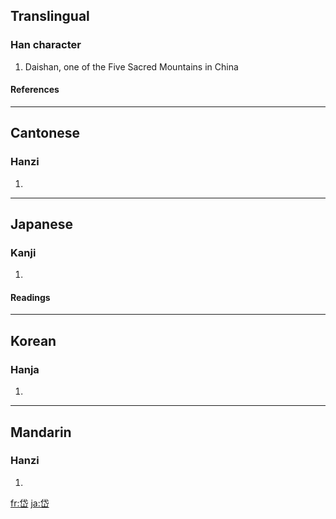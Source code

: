 ==Translingual==
===Han character===
{{Han char|rn=46|rad=山|as=05|sn=8|four=2377<sub>2</sub>|canj=人心山 (OPU)}}
# Daishan, one of the Five Sacred Mountains in China
====References====
{{Han ref|kx=0309.280|dkj=07997|dj=0609.240|hdz=10767.150|uh=5CB1|ud=23729|bh=A9A7|bd=43431}}
----
==Cantonese==
===Hanzi===
{{yue-hanzi|jyut=|y=doi6}}
# {{defn|Cantonese}}
----
==Japanese==
===Kanji===
{{ja-kanji|grade=|rs=山05}}
# {{defn|Japanese}} 
====Readings====
{{ja-readings|on=[[たい]] (tai), [[だい]] (dai)|kun=[[かわりあう]] (kawariau), [[はじめ]] (hajime)}}
----
==Korean==
===Hanja===
{{ko-hanja|hangeul=대|rv=dae|mr=tae}}
# {{defn|Korean}}
----
==Mandarin==
===Hanzi===
{{cmn-hanzi|pin=[[dài]] ([[dai4]])|wg=tai<sup>4</sup>}}
# {{defn|Mandarin}}

[[fr:岱]]
[[ja:岱]]